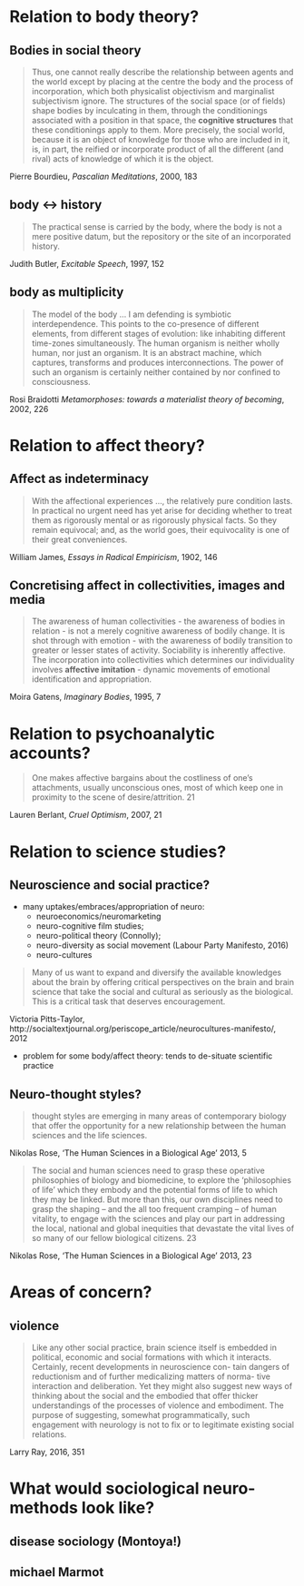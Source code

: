 # Relation to body theory?

## Bodies in social theory 

> Thus, one cannot really describe the relationship between agents and the world except by placing at the centre the body and the process of incorporation, which both physicalist objectivism and marginalist subjectivism ignore. The structures of the social space (or of fields) shape bodies by inculcating in them, through the conditionings associated with a position in that space, the **cognitive structures** that these conditionings apply to them. More precisely, the social world, because it is an object of knowledge for those who are included in it, is, in part, the reified or incorporate product of all the different (and rival) acts of knowledge of which it is the object.

Pierre Bourdieu, _Pascalian Meditations_,  2000, 183

## body <-> history

>  The practical sense is carried by the body, where the body is not a mere positive datum, but the repository or the site of an incorporated history.

Judith Butler, _Excitable Speech_, 1997, 152

## body as multiplicity

> The model of the body ... I am defending is symbiotic interdependence. This points to the co-presence of different elements, from different stages of evolution: like inhabiting different time-zones simultaneously. The human organism is neither wholly human, nor just an organism. It is an abstract machine, which captures, transforms and produces interconnections. The power of such an organism is certainly neither contained by nor confined to consciousness.

Rosi Braidotti _Metamorphoses: towards a materialist theory of becoming_, 2002, 226


# Relation to affect theory?

##  Affect as indeterminacy

>With the affectional experiences ..., the relatively pure condition lasts. In practical no urgent need has yet arise for deciding whether to treat them as rigorously mental or as rigorously physical facts. So they remain equivocal; and, as the world goes, their equivocality is one of their great conveniences.

William James, _Essays in Radical Empiricism_, 1902, 146

## Concretising  affect in collectivities, images and media

> The awareness of human collectivities - the awareness of bodies in relation - is not a merely cognitive awareness of bodily change. It is shot  through with emotion - with the awareness of bodily transition to greater or lesser states of activity. Sociability is inherently affective. The incorporation into collectivities which determines our individuality involves **affective imitation** - dynamic movements of emotional identification and appropriation.

Moira Gatens, _Imaginary Bodies_, 1995,  7

# Relation to psychoanalytic accounts?

> One makes affective bargains about the costliness of one’s attachments, usually unconscious ones, most of which keep one in proximity to the scene of desire/attrition. 21

Lauren Berlant, _Cruel Optimism_, 2007, 21

# Relation to science studies?


## Neuroscience and social practice?

- many uptakes/embraces/appropriation of neuro:
    - neuroeconomics/neuromarketing 
    - neuro-cognitive film studies;
    - neuro-political theory (Connolly);
    - neuro-diversity as social movement (Labour Party Manifesto, 2016)
    - neuro-cultures

>Many of us want to expand and diversify the available knowledges about the brain by offering critical perspectives on the brain and brain science that take the social and cultural as seriously as the biological. This is a critical task that deserves encouragement.

Victoria Pitts-Taylor, http://socialtextjournal.org/periscope_article/neurocultures-manifesto/, 2012

- problem for some body/affect theory: tends to de-situate scientific practice

## Neuro-thought styles?

> thought styles are emerging in many areas of contemporary biology that offer the opportunity for a new relationship between the human sciences and the life sciences. 

Nikolas Rose, 'The Human Sciences in a Biological Age' 2013, 5

> The social and human sciences need to grasp these operative philosophies of biology and biomedicine, to explore the ‘philosophies of life’ which they embody and the potential forms of life to which they may be linked. But more than this, our own disciplines need to grasp the shaping – and the all too frequent cramping – of human vitality, to engage with the sciences and play our part in addressing the local, national and global inequities that devastate the vital lives of so many of our fellow biological citizens. 23

Nikolas Rose, 'The Human Sciences in a Biological Age' 2013, 23


# Areas of concern?

## violence

> Like any other social practice, brain science itself is embedded in political, economic and social formations with which it interacts. Certainly, recent developments in neuroscience con- tain dangers of reductionism and of further medicalizing matters of norma- tive interaction and deliberation. Yet they might also suggest new ways of thinking about the social and the embodied that offer thicker understandings of the processes of violence and embodiment. The purpose of suggesting, somewhat programmatically, such engagement with neurology is not to fix or to legitimate existing social relations.

Larry Ray, 2016, 351 

# What would sociological neuro-methods look like?

## disease sociology (Montoya!)

## michael Marmot 
